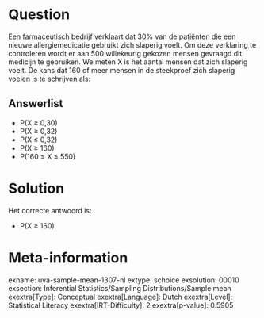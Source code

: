 Question
========

Een farmaceutisch bedrijf verklaart dat 30% van de patiënten die een
nieuwe allergiemedicatie gebruikt zich slaperig voelt. Om deze
verklaring te controleren wordt er aan 500 willekeurig gekozen mensen
gevraagd dit medicijn te gebruiken. We meten X is het aantal mensen dat
zich slaperig voelt. De kans dat 160 of meer mensen in de steekproef
zich slaperig voelen is te schrijven als:

Answerlist
----------

* P(X ≥ 0,30)
* P(X ≥ 0,32)
* P(X ≤ 0,32)
* P(X ≥ 160)
* P(160 ≤ X ≤ 550)

Solution
========

Het correcte antwoord is: 

* P(X ≥ 160)

Meta-information
================
exname: uva-sample-mean-1307-nl
extype: schoice
exsolution: 00010
exsection: Inferential Statistics/Sampling Distributions/Sample mean
exextra[Type]: Conceptual
exextra[Language]: Dutch
exextra[Level]: Statistical Literacy
exextra[IRT-Difficulty]: 2
exextra[p-value]: 0.5905
